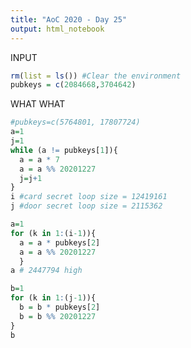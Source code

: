 ```yaml
---
title: "AoC 2020 - Day 25"
output: html_notebook
---
```


INPUT

```r
rm(list = ls()) #Clear the environment
pubkeys = c(2084668,3704642)
```

WHAT WHAT

```r
#pubkeys=c(5764801, 17807724)
a=1
j=1
while (a != pubkeys[1]){
  a = a * 7
  a = a %% 20201227
  j=j+1
}
i #card secret loop size = 12419161
j #door secret loop size = 2115362

a=1
for (k in 1:(i-1)){
  a = a * pubkeys[2]
  a = a %% 20201227
  }
a # 2447794 high

b=1
for (k in 1:(j-1)){
  b = b * pubkeys[2]
  b = b %% 20201227
}
b
```

